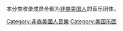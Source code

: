 本分类收录成员全都为[[非裔美国人|非裔美国人]]的音乐团体。

[[Category:非裔美國人音樂|Category:非裔美國人音樂]]
[[Category:美国乐团|Category:美国乐团]]